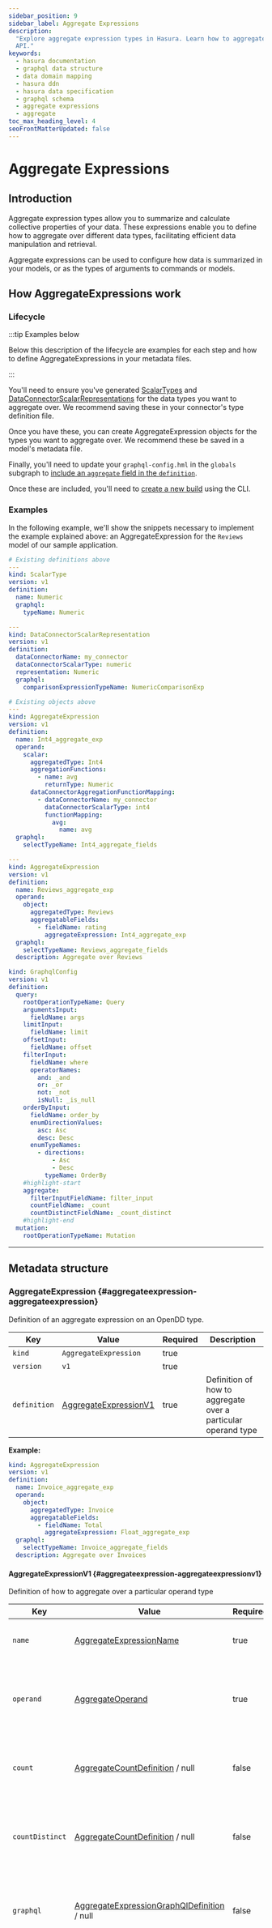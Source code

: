 ```yaml
---
sidebar_position: 9
sidebar_label: Aggregate Expressions
description:
  "Explore aggregate expression types in Hasura. Learn how to aggregate different data types and expose them in your
  API."
keywords:
  - hasura documentation
  - graphql data structure
  - data domain mapping
  - hasura ddn
  - hasura data specification
  - graphql schema
  - aggregate expressions
  - aggregate
toc_max_heading_level: 4
seoFrontMatterUpdated: false
---
```


# Aggregate Expressions

## Introduction

Aggregate expression types allow you to summarize and calculate collective properties of your data. These expressions
enable you to define how to aggregate over different data types, facilitating efficient data manipulation and retrieval.

Aggregate expressions can be used to configure how data is summarized in your models, or as the types of arguments to
commands or models.

## How AggregateExpressions work

### Lifecycle

:::tip Examples below

Below this description of the lifecycle are examples for each step and how to define AggregateExpressions in your
metadata files.

:::

You'll need to ensure you've generated [ScalarTypes](/reference/metadata-reference/types.mdx#scalartype-scalartype) and
[DataConnectorScalarRepresentations](/reference/metadata-reference/data-connector-links.mdx#dataconnectorscalarrepresentation-dataconnectorscalarrepresentation)
for the data types you want to aggregate over. We recommend saving these in your connector's type definition file.

Once you have these, you can create AggregateExpression objects for the types you want to aggregate over. We recommend
these be saved in a model's metadata file.

Finally, you'll need to update your `graphql-config.hml` in the `globals` subgraph to
[include an `aggregate` field in the `definition`](/reference/metadata-reference/graphql-config.mdx#graphqlconfig-aggregategraphqlconfig).

Once these are included, you'll need to [create a new build](/reference/cli/commands/ddn_supergraph_build_local.mdx)
using the CLI.

### Examples

In the following example, we'll show the snippets necessary to implement the example explained above: an
AggregateExpression for the `Reviews` model of our sample application.

```yaml title="metadata/my_connector-types.hml"
# Existing definitions above
---
kind: ScalarType
version: v1
definition:
  name: Numeric
  graphql:
    typeName: Numeric

---
kind: DataConnectorScalarRepresentation
version: v1
definition:
  dataConnectorName: my_connector
  dataConnectorScalarType: numeric
  representation: Numeric
  graphql:
    comparisonExpressionTypeName: NumericComparisonExp
```

```yaml title="metadata/Reviews.hml"
# Existing objects above
---
kind: AggregateExpression
version: v1
definition:
  name: Int4_aggregate_exp
  operand:
    scalar:
      aggregatedType: Int4
      aggregationFunctions:
        - name: avg
          returnType: Numeric
      dataConnectorAggregationFunctionMapping:
        - dataConnectorName: my_connector
          dataConnectorScalarType: int4
          functionMapping:
            avg:
              name: avg
  graphql:
    selectTypeName: Int4_aggregate_fields

---
kind: AggregateExpression
version: v1
definition:
  name: Reviews_aggregate_exp
  operand:
    object:
      aggregatedType: Reviews
      aggregatableFields:
        - fieldName: rating
          aggregateExpression: Int4_aggregate_exp
  graphql:
    selectTypeName: Reviews_aggregate_fields
  description: Aggregate over Reviews
```

```yaml title="globals/graphql-config.hml"
kind: GraphqlConfig
version: v1
definition:
  query:
    rootOperationTypeName: Query
    argumentsInput:
      fieldName: args
    limitInput:
      fieldName: limit
    offsetInput:
      fieldName: offset
    filterInput:
      fieldName: where
      operatorNames:
        and: _and
        or: _or
        not: _not
        isNull: _is_null
    orderByInput:
      fieldName: order_by
      enumDirectionValues:
        asc: Asc
        desc: Desc
      enumTypeNames:
        - directions:
            - Asc
            - Desc
          typeName: OrderBy
    #highlight-start
    aggregate:
      filterInputFieldName: filter_input
      countFieldName: _count
      countDistinctFieldName: _count_distinct
    #highlight-end
  mutation:
    rootOperationTypeName: Mutation
```

---

## Metadata structure


### AggregateExpression {#aggregateexpression-aggregateexpression}

Definition of an aggregate expression on an OpenDD type.

| Key | Value | Required | Description |
|-----|-----|-----|-----|
| `kind` | `AggregateExpression` | true |  |
| `version` | `v1` | true |  |
| `definition` | [AggregateExpressionV1](#aggregateexpression-aggregateexpressionv1) | true | Definition of how to aggregate over a particular operand type |

 **Example:**

```yaml
kind: AggregateExpression
version: v1
definition:
  name: Invoice_aggregate_exp
  operand:
    object:
      aggregatedType: Invoice
      aggregatableFields:
        - fieldName: Total
          aggregateExpression: Float_aggregate_exp
  graphql:
    selectTypeName: Invoice_aggregate_fields
  description: Aggregate over Invoices
```


#### AggregateExpressionV1 {#aggregateexpression-aggregateexpressionv1}

Definition of how to aggregate over a particular operand type

| Key | Value | Required | Description |
|-----|-----|-----|-----|
| `name` | [AggregateExpressionName](#aggregateexpression-aggregateexpressionname) | true | The name of the aggregate expression. |
| `operand` | [AggregateOperand](#aggregateexpression-aggregateoperand) | true | The type this aggregation expression aggregates over, and its associated configuration |
| `count` | [AggregateCountDefinition](#aggregateexpression-aggregatecountdefinition) / null | false | Configuration for the count aggregate function used over the operand |
| `countDistinct` | [AggregateCountDefinition](#aggregateexpression-aggregatecountdefinition) / null | false | Configuration for the count distinct aggregate function used over the operand |
| `graphql` | [AggregateExpressionGraphQlDefinition](#aggregateexpression-aggregateexpressiongraphqldefinition) / null | false | Configuration for how this command should appear in the GraphQL schema. |
| `description` | string / null | false | The description of the aggregate expression. Gets added to the description of the command's root field in the GraphQL schema. |



#### AggregateExpressionGraphQlDefinition {#aggregateexpression-aggregateexpressiongraphqldefinition}

The definition of how an aggregate expression should appear in the GraphQL API.

| Key | Value | Required | Description |
|-----|-----|-----|-----|
| `selectTypeName` | [GraphQlTypeName](#aggregateexpression-graphqltypename) | true | The type name to use for the aggregate selection type |
| `deprecated` | [Deprecated](#aggregateexpression-deprecated) / null | false | Whether this command root field is deprecated. If set, this will be added to the graphql schema as a deprecated field. |

 **Example:**

```yaml
selectTypeName: Invoice_aggregate_fields
```


#### Deprecated {#aggregateexpression-deprecated}

OpenDd configuration to indicate whether an object type field, relationship, model root field or command root field is deprecated.

| Key | Value | Required | Description |
|-----|-----|-----|-----|
| `reason` | string / null | false | The reason for deprecation. |



#### GraphQlTypeName {#aggregateexpression-graphqltypename}

The name of a GraphQL type.


**Value:** string


#### AggregateCountDefinition {#aggregateexpression-aggregatecountdefinition}

Definition of a count aggregation function

| Key | Value | Required | Description |
|-----|-----|-----|-----|
| `enable` | boolean | true | Whether or not the aggregate function is available for use or not |
| `description` | string / null | false | A description of the aggregation function. Gets added to the description of the field in the GraphQL schema. |
| `returnType` | [TypeName](#aggregateexpression-typename) / null | false | The scalar type that the count aggregation function returns. Must be an integer type. If omitted, Int is used as the default. |



#### AggregateOperand {#aggregateexpression-aggregateoperand}

Definition of an aggregate expression's operand


**Must have exactly one of the following fields:**

| Key | Value | Required | Description |
|-----|-----|-----|-----|
| `object` | [ObjectAggregateOperand](#aggregateexpression-objectaggregateoperand) | false | Definition of an aggregate over an object-typed operand |
| `scalar` | [ScalarAggregateOperand](#aggregateexpression-scalaraggregateoperand) | false | Definition of an aggregate over a scalar-typed operand |



#### ScalarAggregateOperand {#aggregateexpression-scalaraggregateoperand}

Definition of an aggregate over a scalar-typed operand

| Key | Value | Required | Description |
|-----|-----|-----|-----|
| `aggregatedType` | [TypeName](#aggregateexpression-typename) | true | The name of the scalar type the aggregate expression is aggregating |
| `aggregationFunctions` | [[AggregationFunctionDefinition](#aggregateexpression-aggregationfunctiondefinition)] | true | The aggregation functions that operate over the scalar type |
| `dataConnectorAggregationFunctionMapping` | [[DataConnectorAggregationFunctionMapping](#aggregateexpression-dataconnectoraggregationfunctionmapping)] | true | Mapping of aggregation functions to corresponding aggregation functions in various data connectors |



#### DataConnectorAggregationFunctionMapping {#aggregateexpression-dataconnectoraggregationfunctionmapping}

Definition of how to map an aggregate expression's aggregation functions to data connector aggregation functions.

| Key | Value | Required | Description |
|-----|-----|-----|-----|
| `dataConnectorName` | [DataConnectorName](#aggregateexpression-dataconnectorname) | true | The data connector being mapped to |
| `dataConnectorScalarType` | [DataConnectorScalarType](#aggregateexpression-dataconnectorscalartype) | true | The matching scalar type in the data connector for the operand scalar type |
| `functionMapping` | [AggregationFunctionMappings](#aggregateexpression-aggregationfunctionmappings) | true | Mapping from Open DD aggregation function to data connector aggregation function |



#### AggregationFunctionMappings {#aggregateexpression-aggregationfunctionmappings}

Mapping of aggregation functions to their matching aggregation functions in the data connector.

| Key | Value | Required | Description |
|-----|-----|-----|-----|
| `<customKey>` | [AggregateFunctionMapping](#aggregateexpression-aggregatefunctionmapping) | false | Definition of how to map the aggregation function to a function in the data connector |



#### AggregateFunctionMapping {#aggregateexpression-aggregatefunctionmapping}

Definition of how to map the aggregation function to a function in the data connector

| Key | Value | Required | Description |
|-----|-----|-----|-----|
| `name` | [DataConnectorAggregationFunctionName](#aggregateexpression-dataconnectoraggregationfunctionname) | true | The name of the aggregation function in the data connector |



#### DataConnectorAggregationFunctionName {#aggregateexpression-dataconnectoraggregationfunctionname}

The name of an aggregation function in a data connector


**Value:** string


#### DataConnectorScalarType {#aggregateexpression-dataconnectorscalartype}

The name of a scalar type in a data connector.


**Value:** string


#### DataConnectorName {#aggregateexpression-dataconnectorname}

The name of a data connector.


**Value:** string


#### AggregationFunctionDefinition {#aggregateexpression-aggregationfunctiondefinition}

Definition of an aggregation function

| Key | Value | Required | Description |
|-----|-----|-----|-----|
| `name` | [AggregationFunctionName](#aggregateexpression-aggregationfunctionname) | true | The name of the aggregation function |
| `description` | string / null | false | A description of the aggregation function. Gets added to the description of the field in the GraphQL schema. |
| `returnType` | [TypeReference](#aggregateexpression-typereference) | true |  |



#### TypeReference {#aggregateexpression-typereference}

A reference to an Open DD type including nullable values and arrays.
Suffix '!' to indicate a non-nullable reference, and wrap in '[]' to indicate an array.
Eg: '[String!]!' is a non-nullable array of non-nullable strings.


**Value:** string


#### AggregationFunctionName {#aggregateexpression-aggregationfunctionname}

The name of an aggregation function.


**Value:** string


#### TypeName {#aggregateexpression-typename}

The name of the scalar type the aggregate expression is aggregating


**One of the following values:**

| Value | Description |
|-----|-----|
| [InbuiltType](#aggregateexpression-inbuilttype) | An inbuilt primitive OpenDD type. |
| [CustomTypeName](#aggregateexpression-customtypename) |  |



#### InbuiltType {#aggregateexpression-inbuilttype}

An inbuilt primitive OpenDD type.


**Value:** `ID` / `Int` / `Float` / `Boolean` / `String`


#### ObjectAggregateOperand {#aggregateexpression-objectaggregateoperand}

Definition of an aggregate over an object-typed operand

| Key | Value | Required | Description |
|-----|-----|-----|-----|
| `aggregatedType` | [CustomTypeName](#aggregateexpression-customtypename) | true | The name of the object type the aggregate expression is aggregating |
| `aggregatableFields` | [[AggregatableFieldDefinition](#aggregateexpression-aggregatablefielddefinition)] | true | The fields on the object that are aggregatable |



#### AggregatableFieldDefinition {#aggregateexpression-aggregatablefielddefinition}

Definition of an aggregatable field on an object type

| Key | Value | Required | Description |
|-----|-----|-----|-----|
| `fieldName` | [FieldName](#aggregateexpression-fieldname) | true | The name of the field on the operand aggregated type that is aggregatable |
| `description` | string / null | false | A description of the aggregatable field. Gets added to the description of the field in the GraphQL schema. |
| `aggregateExpression` | [AggregateExpressionName](#aggregateexpression-aggregateexpressionname) | true | The aggregate expression used to aggregate the type of the field |



#### FieldName {#aggregateexpression-fieldname}

The name of a field in a user-defined object type.


**Value:** string


#### CustomTypeName {#aggregateexpression-customtypename}

The name of a user-defined type.


**Value:** string


#### AggregateExpressionName {#aggregateexpression-aggregateexpressionname}

The name of an aggregate expression.


**Value:** string